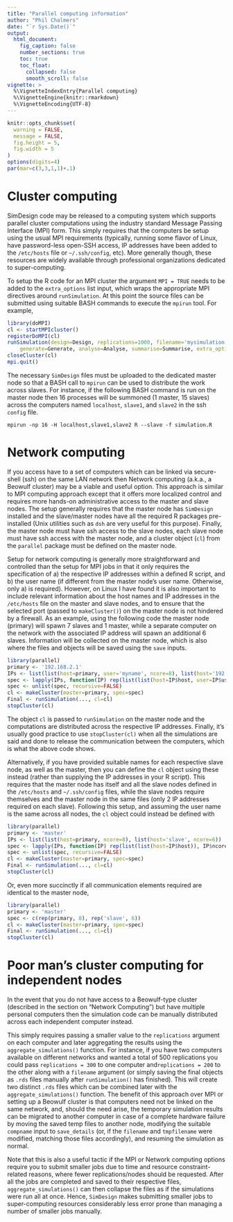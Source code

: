 ```yaml
---
title: "Parallel computing information"
author: "Phil Chalmers"
date: "`r Sys.Date()`"
output:
  html_document:
    fig_caption: false
    number_sections: true 
    toc: true
    toc_float:
      collapsed: false
      smooth_scroll: false
vignette: >
  %\VignetteIndexEntry{Parallel computing}
  %\VignetteEngine{knitr::rmarkdown}
  %\VignetteEncoding{UTF-8}
---
```


```r
knitr::opts_chunk$set(
  warning = FALSE,
  message = FALSE,
  fig.height = 5,
  fig.width = 5
)
options(digits=4)
par(mar=c(3,3,1,1)+.1)
```

# Cluster computing

SimDesign code may be released to a computing system which supports parallel cluster computations using
the industry standard Message Passing Interface (MPI) form. This simply
requires that the computers be setup using the usual MPI requirements (typically, running some flavor
of Linux, have password-less open-SSH access, IP addresses have been added to the `/etc/hosts` file
or `~/.ssh/config`, etc). More generally though, these resources are widely available through professional
organizations dedicated to super-computing.

To setup the R code for an MPI cluster the argument `MPI = TRUE` needs to be added to the 
`extra_options` list input, which wraps the appropriate MPI directives around `runSimulation`.
At this point the source files can be submitted using suitable BASH commands to execute the `mpirun` tool. For example,
```r
library(doMPI)
cl <- startMPIcluster()
registerDoMPI(cl)
runSimulation(design=Design, replications=1000, filename='mysimulation',
    generate=Generate, analyse=Analyse, summarise=Summarise, extra_options = list(MPI=TRUE))
closeCluster(cl)
mpi.quit()
```
The necessary `SimDesign` files must be uploaded to the dedicated master node
so that a BASH call to `mpirun` can be used to distribute the work across slaves.
For instance, if the following BASH command is run on the master node then 16 processes
will be summoned (1 master, 15 slaves) across the computers named `localhost`, `slave1`,
and `slave2` in the ssh `config` file.

`mpirun -np 16 -H localhost,slave1,slave2 R --slave -f simulation.R`

# Network computing

If you access have to a set of computers which can be linked via secure-shell (ssh) on the same LAN network then
Network computing (a.k.a., a Beowulf cluster) may be a viable and useful option.
This approach is similar to MPI computing approach
except that it offers more localized control and requires more hands-on administrative access to the master
and slave nodes. The setup generally requires that the master node
has `SimDesign` installed and the slave/master nodes have all the required R packages pre-installed
(Unix utilities such as `dsh` are very useful for this purpose). Finally,
the master node must have ssh access to the slave nodes, each slave node must have ssh access
with the master node, and a cluster object (`cl`) from the `parallel` package must be defined on the
master node.

Setup for network computing is generally more straightforward and controlled
than the setup for MPI jobs in that it only requires the specification of a) the respective
IP addresses within a defined R script, and b) the user name
(if different from the master node's user name. Otherwise, only a) is required).
However, on Linux I have found it is also important to include relevant information about the host names
and IP addresses in the `/etc/hosts` file on the master and slave nodes, and to ensure that
the selected port (passed to `makeCluster()`) on the master node is not hindered by a firewall.
As an example, using the following code the master node (primary) will spawn 7 slaves and 1 master,
while a separate computer on the network with the associated IP address will spawn an additional 6 slaves.
Information will be collected on the master node, which is also where the files
and objects will be saved using the `save` inputs.
```r
library(parallel)
primary <- '192.168.2.1'
IPs <- list(list(host=primary, user='myname', ncore=8), list(host='192.168.2.2', user='myname', ncore=6))
spec <- lapply(IPs, function(IP) rep(list(list(host=IP$host, user=IP$user)), IP$ncore))
spec <- unlist(spec, recursive=FALSE)
cl <- makeCluster(master=primary, spec=spec)
Final <- runSimulation(..., cl=cl)
stopCluster(cl)
```
The object `cl` is passed to `runSimulation` on the master node
and the computations are distributed across the respective
IP addresses. Finally, it's usually good practice to use `stopCluster(cl)`
when all the simulations are said and done to release the communication between the computers,
which is what the above code shows.

Alternatively, if you have provided suitable names for each respective slave node, as well as the master,
then you can define the `cl` object using these instead (rather than supplying the IP addresses in
your R script). This requires that the master node has itself and all the slave nodes defined in the
`/etc/hosts` and `~/.ssh/config` files, while the slave nodes require themselves and the
master node in the same files (only 2 IP addresses required on each slave).
Following this setup, and assuming the user name is the same across all nodes,
the `cl` object could instead be defined with
```r
library(parallel)
primary <- 'master'
IPs <- list(list(host=primary, ncore=8), list(host='slave', ncore=6))
spec <- lapply(IPs, function(IP) rep(list(list(host=IP$host)), IP$ncore))
spec <- unlist(spec, recursive=FALSE)
cl <- makeCluster(master=primary, spec=spec)
Final <- runSimulation(..., cl=cl)
stopCluster(cl)
```
Or, even more succinctly if all communication elements required are identical to the master node,
```r
library(parallel)
primary <- 'master'
spec <- c(rep(primary, 8), rep('slave', 6))
cl <- makeCluster(master=primary, spec=spec)
Final <- runSimulation(..., cl=cl)
stopCluster(cl)
```

# Poor man's cluster computing for independent nodes

In the event that you do not have access to a Beowulf-type cluster (described in the section on
"Network Computing") but have multiple personal
computers then the simulation code can be manually distributed across each independent computer instead.

This simply requires passing a smaller value to the `replications` argument on each computer and later
aggregating the results using the `aggregate_simulations()` function.
For instance, if you have two computers available on different networks and wanted a total of 500 replications you
could pass `replications = 300` to one computer and`replications = 200` to the other along
with a `filename` argument (or simply saving the final objects as `.rds` files manually after
`runSimulation()` has finished). This will create two distinct `.rds` files which can be
combined later with the `aggregate_simulations()` function. The benefit of this approach over
MPI or setting up a Beowulf cluster is that computers need not be linked on the same network,
and, should the need arise, the temporary
simulation results can be migrated to another computer in case of a complete hardware failure by moving the
saved temp files to another node, modifying
the suitable `compname` input to `save_details` (or, if the `filename` and `tmpfilename`
were modified, matching those files accordingly), and resuming the simulation as normal.

Note that this is also a useful tactic if the MPI or Network computing options require you to
submit smaller jobs due to time and resource constraint-related reasons,
where fewer replications/nodes should be requested. After all the jobs are completed and saved to their
respective files, `aggregate_simulations()`
can then collapse the files as if the simulations were run all at once. Hence, `SimDesign` makes submitting
smaller jobs to super-computing resources considerably less error prone than managing a number of smaller
jobs manually.
